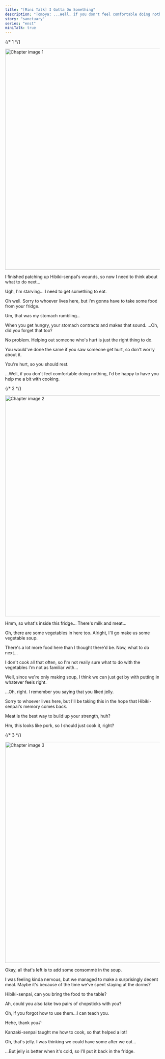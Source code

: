 ```yaml
---
title: "[Mini Talk] I Gotta Do Something"
description: "Tomoya: ...Well, if you don't feel comfortable doing nothing, I'd be happy to have you help me a bit with cooking."
story: "sanctuary"
series: "enst"
miniTalk: true
---
```


{/* 1 */}

<MiniTalkType r="rare" name="I Gotta Do Something" part="1/3" />

<Image
    src="/img/tl/sanctuary/mini_talk/tomoya/2/1.jpg"
    alt="Chapter image 1"
    layout="responsive"
    width="1560"
    height="720"
    quality="100"
/>

<Bubble character="Tomoya">

I finished patching up Hibiki-senpai's wounds, so now I need to think about what to do next...

Ugh, I'm starving... I need to get something to eat.

Oh well. Sorry to whoever lives here, but I'm gonna have to take some food from your fridge.

</Bubble>

<Mt>

<MiniTalk speaker="Wataru" response="What was that sound?">

<Bubble character="Tomoya">

Um, that was my stomach rumbling...

When you get hungry, your stomach contracts and makes that sound. ...Oh, did you forget that too?

</Bubble>

</MiniTalk>

<MiniTalk speaker="Wataru" response="Thank you for taking care of me.">

<Bubble character="Tomoya">

No problem. Helping out someone who's hurt is just the right thing to do.

You would've done the same if you saw someone get hurt, so don't worry about it.

</Bubble>

</MiniTalk>

<MiniTalk speaker="Wataru" response="What should I do?">

<Bubble character="Tomoya">

You're hurt, so you should rest.

...Well, if you don't feel comfortable doing nothing, I'd be happy to have you help me a bit with cooking.

</Bubble>

</MiniTalk>

</Mt>

{/* 2 */}

<MiniTalkType r="rare" name="I Gotta Do Something" part="2/3" />

<Image
    src="/img/tl/sanctuary/mini_talk/tomoya/2/2.jpg"
    alt="Chapter image 2"
    layout="responsive"
    width="1560"
    height="720"
    quality="100"
/>

<Bubble character="Tomoya">

Hmm, so what's inside this fridge... There's milk and meat...

Oh, there are some vegetables in here too. Alright, I'll go make us some vegetable soup.

There's a lot more food here than I thought there'd be. Now, what to do next...

</Bubble>

<Mt>

<MiniTalk speaker="Wataru" response="Take the celery.">

<Bubble character="Tomoya">

I don't cook all that often, so I'm not really sure what to do with the vegetables I'm not as familiar with...

Well, since we're only making soup, I think we can just get by with putting in whatever feels right.

</Bubble>

</MiniTalk>

<MiniTalk speaker="Wataru" response="Take the jelly.">

<Bubble character="Tomoya">

...Oh, right. I remember you saying that you liked jelly.

Sorry to whoever lives here, but I'll be taking this in the hope that Hibiki-senpai's memory comes back.

</Bubble>

</MiniTalk>

<MiniTalk speaker="Wataru" response="Take the meat.">

<Bubble character="Tomoya">

Meat is the best way to bulid up your strength, huh?

Hm, this looks like pork, so I should just cook it, right?

</Bubble>

</MiniTalk>

</Mt>

{/* 3 */}

<MiniTalkType r="rare" name="I Gotta Do Something" part="3/3" />

<Image
    src="/img/tl/sanctuary/mini_talk/tomoya/2/3.jpg"
    alt="Chapter image 3"
    layout="responsive"
    width="1560"
    height="720"
    quality="100"
/>

<Bubble character="Tomoya">

Okay, all that's left is to add some consommé in the soup.

I was feeling kinda nervous, but we managed to make a surprisingly decent meal. Maybe it's because of the time we've spent staying at the dorms?

Hibiki-senpai, can you bring the food to the table?

</Bubble>

<div className="minitalk__wrapper">
<MiniTalk speaker="Wataru" response="Understood.">

<Bubble character="Tomoya">

Ah, could you also take two pairs of chopsticks with you?

Oh, if you forgot how to use them...I can teach you.

</Bubble>

</MiniTalk>

<MiniTalk speaker="Wataru" response="Your cooking is good.">

<Bubble character="Tomoya">

Hehe, thank you♪

Kanzaki-senpai taught me how to cook, so that helped a lot!

</Bubble>

</MiniTalk>

<MiniTalk speaker="Wataru" response="What is this?">

<Bubble character="Tomoya">

Oh, that's jelly. I was thinking we could have some after we eat...

...But jelly is better when it's cold, so I'll put it back in the fridge.

</Bubble>

</MiniTalk>
</div>

<Credits
    tl="[Ren](https://tomoya.moe)"
    tlc="[remi](https://twitter.com/trystofstarrs)"
    qc="[honeyspades](https://honeyspades.tumblr.com)"
/>

